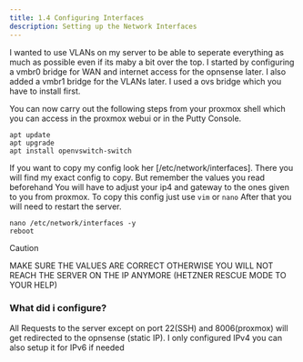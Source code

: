 ```yaml
---
title: 1.4 Configuring Interfaces
description: Setting up the Network Interfaces
---
```


I wanted to use VLANs on my server to be able to seperate everything as much as possible even if its maby a bit over the top. I started by configuring a vmbr0 bridge for WAN and internet access for the opnsense later. I also added a vmbr1 bridge for the VLANs later. I used a ovs bridge which you have to install first.

You can now carry out the following steps from your proxmox shell which you can access in the proxmox webui or
in the Putty Console.

```
apt update
apt upgrade
apt install openvswitch-switch
```

If you want to copy my config look her [/etc/network/interfaces]. There you will find my exact config to copy.
But remember the values you read beforehand
You will have to adjust your ip4 and gateway to the ones given to you from proxmox.
To copy this config just use `vim` or `nano`
After that you will need to restart the server.

```
nano /etc/network/interfaces -y
reboot
```

> [!CAUTION]
> MAKE SURE THE VALUES ARE CORRECT OTHERWISE YOU WILL NOT REACH THE SERVER ON THE IP ANYMORE
> (HETZNER RESCUE MODE TO YOUR HELP)

### What did i configure?

All Requests to the server except on port 22(SSH) and 8006(proxmox) will get redirected to the opnsense (static IP).
I only configured IPv4 you can also setup it for IPv6 if needed
